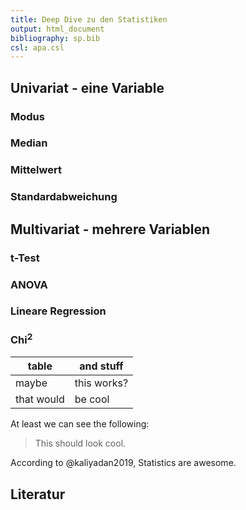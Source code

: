 ```yaml
---
title: Deep Dive zu den Statistiken
output: html_document
bibliography: sp.bib
csl: apa.csl
---
```


## Univariat - eine Variable

### Modus

### Median

### Mittelwert

### Standardabweichung

## Multivariat - mehrere Variablen

### t-Test

### ANOVA

### Lineare Regression

### Chi<sup>2</sup>

table | and stuff
----|-----
maybe | this works?
that would | be cool

At least we can see the following:

> This should look cool.

According to @kaliyadan2019, Statistics are awesome.

## Literatur

<!-- <div id="refs"></div> -->
